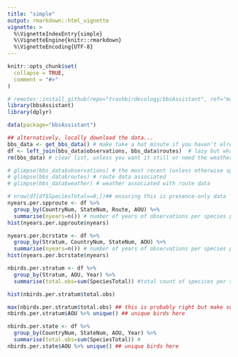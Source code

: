 ```yaml
---
title: "simple"
output: rmarkdown::html_vignette
vignette: >
  %\VignetteIndexEntry{simple}
  %\VignetteEngine{knitr::rmarkdown}
  %\VignetteEncoding{UTF-8}
---
```


```r
knitr::opts_chunk$set(
  collapse = TRUE,
  comment = "#>"
)
```

```r
# remotes::install_github(repo="trashbirdecology/bbsAssistant", ref="main", force=FALSE)
library(bbsAssistant)
library(dplyr)
```

```r
data(package="bbsAssistant")
```




```r
## alternatively, locally download the data...
bbs_data <- get_bbs_data() # make take a hot minute if you haven't already downloaded the data....
df <- left_join(bbs_data$observations, bbs_data$routes)  # lazy but whatever
rm(bbs_data) # clear list, unless you want it still or need the weather or species
```

```r
# glimpse(bbs_data$observations) # the most recent (unless otherwise specified) bbs observations
# glimpse(bbs_data$routes) # route data associated 
# glimpse(bbs_data$weather) # weather associated with route data
```

```r
# nrow(df[df$SpeciesTotal==0,])## ensuring this is presence-only data
nyears.per.spproute <- df %>% 
  group_by(CountryNum, StateNum, Route, AOU) %>% 
  summarise(nyears=n()) # number of years of observations per species per route (by country/state route id)
hist(nyears.per.spproute$nyears)

nyears.per.bcrstate <- df %>% 
  group_by(Stratum, CountryNum, StateNum, AOU) %>% 
  summarise(nyears=n()) # number of years of observations per species per stratum & state)
hist(nyears.per.bcrstate$nyears)
```


```r
nbirds.per.stratum <- df %>% 
  group_by(Stratum, AOU, Year) %>% 
  summarise(total.obs=sum(SpeciesTotal)) #total count of specices per stratum

hist(nbirds.per.stratum$total.obs)

max(nbirds.per.stratum$total.obs) ## this is probably right but make sure its a fkn duck or something
nbirds.per.stratum$AOU %>% unique() ## unique birds here
```

```r
nbirds.per.state <- df %>% 
  group_by(CountryNum, StateNum, AOU, Year) %>% 
  summarise(total.obs=sum(SpeciesTotal)) # 
nbirds.per.state$AOU %>% unique() ## unique birds here
```